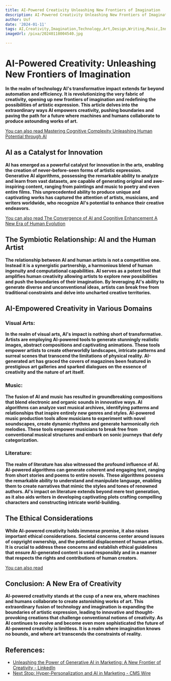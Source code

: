 ```yaml
---
title: AI-Powered Creativity Unleashing New Frontiers of Imagination
description: AI-Powered Creativity Unleashing New Frontiers of Imagination
author: Usf
date: '2024-01-11'
tags: AI,Creativity,Imagination,Technology,Art,Design,Writing,Music,Innovation,Inspiration
imageUrl: /pixa/20240118004540.jpg

---
```

# AI-Powered Creativity: Unleashing New Frontiers of Imagination

**In the realm  of technology AI's transformative impact extends far beyond automation and efficiency. It  is revolutionizing the very fabric of creativity, opening up new  frontiers  of imagination and redefining the possibilities of artistic expression. This article delves into  the extraordinary ways AI empowers creativity, pushing  boundaries and paving the path  for a future where machines and humans collaborate  to produce astounding works of  art.**

[You can also read Mastering Cognitive Complexity Unleashing Human Potential through AI](Mastering%20Cognitive%20Complexity%20Unleashing%20Human%20Potential%20through%20AI)


## AI as  a Catalyst for Innovation

**AI has emerged as a powerful catalyst for innovation in the arts, enabling the creation of never-before-seen forms of artistic expression. Generative AI algorithms, possessing the  remarkable ability to analyze and learn from  vast datasets,  are capable of generating original and awe-inspiring content, ranging from paintings and  music to poetry and even entire films. This unprecedented ability to produce unique and captivating works has captured the attention of artists,  musicians, and  writers worldwide, who recognize AI's potential to  enhance their creative endeavors.**

[You can also read  The Convergence  of AI  and Cognitive Enhancement A New Era of Human Evolution](The%20Convergence%20of%20AI%20and%20Cognitive%20Enhancement%20A%20New%20Era%20of%20Human%20Evolution)


## The Symbiotic Relationship: AI and the Human Artist

**The relationship between AI and human artists is not a competitive one. Instead it is  a  synergistic partnership, a harmonious blend  of human ingenuity and computational capabilities. AI serves as a potent tool that amplifies human creativity allowing artists to explore new possibilities  and push the boundaries of their imagination. By leveraging AI's ability  to  generate diverse and unconventional ideas, artists can break free from traditional constraints and delve into uncharted creative territories.**

## AI-Empowered Creativity in Various Domains

### Visual Arts:

**In the realm of visual arts, AI's impact is nothing short of transformative. Artists are employing AI-powered tools to generate stunningly realistic images, abstract compositions and captivating animations. These tools empower artists to create otherworldly landscapes, intricate patterns and  surreal scenes that transcend the limitations of  physical reality. AI-generated art has graced the covers of magazines  been featured in prestigious art galleries and sparked  dialogues on the essence of creativity  and the nature of art itself.**

### Music:

**The fusion of AI and  music has resulted in groundbreaking compositions that blend electronic and organic sounds  in innovative ways. AI algorithms can analyze vast musical archives, identifying patterns and relationships that inspire entirely new genres and styles. AI-powered music production tools allow musicians to experiment with novel soundscapes, create dynamic rhythms and  generate  harmonically rich melodies. These  tools empower musicians to break  free  from conventional musical structures and embark on sonic journeys that defy categorization.**

### Literature:

**The realm of literature has also witnessed the profound influence of AI.  AI-powered  algorithms can generate coherent and  engaging text, ranging from  short stories and poems to entire novels. These algorithms possess the  remarkable ability to understand and manipulate language, enabling them to create narratives that mimic the styles and tones of renowned authors. AI's impact  on  literature extends beyond mere text generation, as it also aids writers  in developing captivating plots crafting compelling characters and  constructing intricate world-building.**

## The  Ethical Considerations

**While AI-powered creativity holds immense promise, it also raises important ethical considerations. Societal concerns center around issues of copyright ownership, and the potential displacement of human artists. It is crucial  to address these concerns and establish ethical guidelines  that ensure AI-generated content is used  responsibly and in a manner  that respects the rights and contributions of human  creators.**

[You  can  also read ]()


## Conclusion: A  New Era of Creativity

**AI-powered creativity stands at the cusp of a new era, where machines  and humans collaborate to create astonishing works of art. This extraordinary fusion of technology and imagination  is expanding the boundaries of artistic expression,  leading to innovative and  thought-provoking creations that challenge conventional notions of creativity. As AI continues  to evolve and  become even more sophisticated the future of AI-powered creativity is limitless. It  is a  realm where imagination knows no bounds, and where art transcends the constraints of  reality.**

## References:
- [Unleashing the Power of Generative AI in Marketing: A New Frontier of Creativity - LinkedIn](https://www.linkedin.com/pulse/unleashing-power-generative-ai-marketing-new-frontier-mark-muthama-1e)
- [Next Stop: Hyper-Personalization and AI in Marketing - CMS Wire](https://www.cmswire.com/digital-marketing/ai-in-marketing-more-personalization-in-the-next-decade/)
